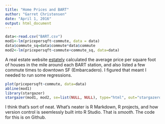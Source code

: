 ```yaml
---
title: "Home Prices and BART"
author: "Garret Christensen"
date: "April 1, 2016"
output: html_document
---
```


```r
data<-read.csv("BART.csv")
mod1<-lm(pricepersqft~commute, data = data)
data$commute_sq=data$commute*data$commute
mod2<-lm(pricepersqft~commute+commute_sq, data=data)
```

A real estate website [estately](http://www.estately.com/bay-area-home-affordability-transit-stop) calculated the average price per square foot of houses in the mile around each BART station, and also listed a few commute times to downtown SF (Embarcadero). I figured that meant I needed to run some regressions.

```r
plot(pricepersqft~commute, data=data)
abline(mod1)
library(stargazer)
stargazer(mod1, mod2, se=list(NULL, NULL), type="html", out="stargazerout.html", title="Home Prices and BART Commutes", align=TRUE, column.labels=c("Linear","Quadratic"))
```


I think that's sort of neat. What's neater is R Markdown, R projects, and how version control is seemlessly built into R Studio. That is *smooth*. The code for this is on Github.
